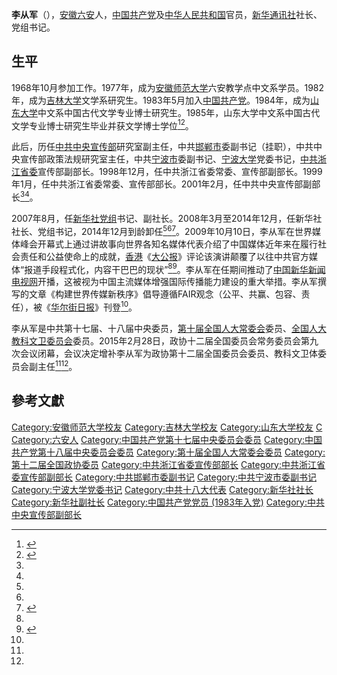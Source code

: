 '''李从军'''（{{bd|1949年|10月||}}），[[安徽|安徽]][[六安市|六安]]人，[[中国共产党|中国共产党]]及[[中华人民共和国|中华人民共和国]]官员，[[新华通讯社|新华通讯社]]社长、党组书记。

== 生平 ==
1968年10月参加工作。1977年，成为[[安徽师范大学|安徽师范大学]]六安教学点中文系学员。1982年，成为[[吉林大学|吉林大学]]文学系研究生。1983年5月加入[[中国共产党|中国共产党]]。1984年，成为[[山东大学|山东大学]]中文系中国古代文学专业博士研究生。1985年，山东大学中文系中国古代文学专业博士研究生毕业并获文学博士学位<ref name=zgjjw>{{Cite web  |url =http://www.ce.cn/xwzx/gnsz/gdxw/201503/02/t20150302_4700926.shtml  |title =李从军任全国政协教科文卫体委员会副主任  |author =  |date =2015-03-02  |publisher =中国经济网  |language =  |accessdate =  |quote =  |archive-url =https://web.archive.org/web/20180203123816/http://www.ce.cn/xwzx/gnsz/gdxw/201503/02/t20150302_4700926.shtml  |archive-date =2018-02-03  |dead-url =yes  }}</ref><ref name=hexun>{{Cite web |url = http://renwu.hexun.com/figure_162.shtml |title = 李从军 |author =  |date =  |publisher = 和讯 |language =  |accessdate = 2018-02-03 |quote =  |archive-url = https://web.archive.org/web/20180203181039/http://renwu.hexun.com/figure_162.shtml |archive-date = 2018-02-03 |dead-url = yes }}</ref>。

此后，历任[[中共中央宣传部|中共中央宣传部]]研究室副主任，中共[[邯郸市|邯郸市]]委副书记（挂职），中共中央宣传部政策法规研究室主任，中共[[宁波市|宁波市]]委副书记、[[宁波大学|宁波大学]]党委书记，[[中共浙江省委|中共浙江省委]]宣传部副部长。1998年12月，任中共浙江省委常委、宣传部副部长。1999年1月，任中共浙江省委常委、宣传部部长。2001年2月，任中共中央宣传部副部长<ref name=zgjjw/><ref name=hexun/>。

2007年8月，任[[新华社|新华社]][[党组|党组]]书记、副社长。2008年3月至2014年12月，任新华社社长、党组书记，2014年12月到龄卸任<ref name=zgjjw/><ref name=hexun/><ref>{{cite news|url=http://news.163.com/14/1231/18/AEQHD3UF0001124J.html|title=蔡名照担任新华社社长、党组书记|publisher=网易|date=2014-12-31|access-date=2014-12-31|archive-url=https://web.archive.org/web/20141231190059/http://news.163.com/14/1231/18/AEQHD3UF0001124J.html|archive-date=2014-12-31|dead-url=yes}}</ref>。2009年10月10日，李从军在世界媒体峰会开幕式上通过讲故事向世界各知名媒体代表介绍了中国媒体近年来在履行社会责任和公益使命上的成就，[[香港|香港]]《[[大公报|大公报]]》评论该演讲颠覆了以往中共官方媒体“报道手段程式化，内容干巴巴的现状”<ref name=hexun/><ref>{{Cite web|url =http://takungpao.com/news/09/10/10/ZM-1154093.htm|title =李從軍挑戰「新華體」|author =|date =2009-10-10|publisher =大公报|language =|accessdate =|quote =|deadurl =yes|archiveurl =https://web.archive.org/web/20100102060320/http://takungpao.com/news/09/10/10/ZM-1154093.htm|archivedate =2010-01-02}}</ref>。李从军在任期间推动了[[中国新华新闻电视网|中国新华新闻电视网]]开播，这被视为中国主流媒体增强国际传播能力建设的重大举措。李从军撰写的文章《构建世界传媒新秩序》倡导遵循FAIR观念（公平、共赢、包容、责任），被《[[华尔街日报|华尔街日报]]》刊登<ref name=hexun/>。

李从军是中共第十七届、十八届中央委员，[[第十届全国人大常委会|第十届全国人大常委会]]委员、[[全国人大教科文卫委员会|全国人大教科文卫委员会]]委员。2015年2月28日，政协十二届全国委员会常务委员会第九次会议闭幕，会议决定增补李从军为政协第十二届全国委员会委员、教科文卫体委员会副主任<ref name=zgjjw/><ref name=hexun/>。

==參考文獻==
{{Reflist}}

{{start box}}
{{s-media}}
{{s-before|[[田聪明|田聪明]]}}
{{s-title|[[新华通讯社|新华通讯社]]社长|2008年4月—2014年12月}}
{{s-after|[[蔡名照|蔡名照]]}}
{{s-ppo|cpc}}
{{s-before|[[梁平波|梁平波]]}}
{{s-title|[[中国共产党浙江省委员会|中国共产党浙江省委员会]]宣传部部长|1999年1月—2001年2月}}
{{s-after|[[陈敏尔|陈敏尔]]}}
{{end box}}

{{DEFAULTSORT:Li李}}
[[Category:安徽师范大学校友|Category:安徽师范大学校友]]
[[Category:吉林大学校友|Category:吉林大学校友]]
[[Category:山东大学校友|Category:山东大学校友]]
[[Category:李姓|C]]
[[Category:六安人|Category:六安人]]
[[Category:中国共产党第十七届中央委员会委员|Category:中国共产党第十七届中央委员会委员]]
[[Category:中国共产党第十八届中央委员会委员|Category:中国共产党第十八届中央委员会委员]]
[[Category:第十届全国人大常委会委员|Category:第十届全国人大常委会委员]]
[[Category:第十二届全国政协委员|Category:第十二届全国政协委员]]
[[Category:中共浙江省委宣传部部长|Category:中共浙江省委宣传部部长]]
[[Category:中共浙江省委宣传部副部长|Category:中共浙江省委宣传部副部长]]
[[Category:中共邯郸市委副书记|Category:中共邯郸市委副书记]]
[[Category:中共宁波市委副书记|Category:中共宁波市委副书记]]
[[Category:宁波大学党委书记|Category:宁波大学党委书记]]
[[Category:中共十八大代表|Category:中共十八大代表]]
[[Category:新华社社长|Category:新华社社长]]
[[Category:新华社副社长|Category:新华社副社长]]
[[Category:中国共产党党员_(1983年入党)|Category:中国共产党党员 (1983年入党)]]
[[Category:中共中央宣传部副部长|Category:中共中央宣传部副部长]]